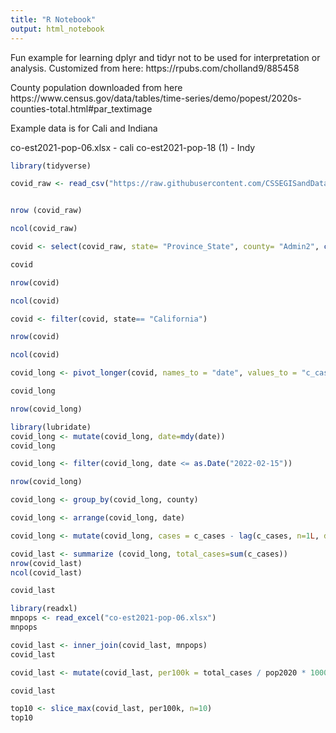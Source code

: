 ```yaml
---
title: "R Notebook"
output: html_notebook
---
```


Fun example for learning dplyr and tidyr not to be used for interpretation or analysis. Customized from here: https://rpubs.com/cholland9/885458

County population downloaded from here https://www.census.gov/data/tables/time-series/demo/popest/2020s-counties-total.html#par_textimage

Example data is for Cali and Indiana

co-est2021-pop-06.xlsx - cali
co-est2021-pop-18 (1) - Indy


```r
library(tidyverse)

covid_raw <- read_csv("https://raw.githubusercontent.com/CSSEGISandData/COVID-19/master/csse_covid_19_data/csse_covid_19_time_series/time_series_covid19_confirmed_US.csv")



```

```r
nrow (covid_raw)
```


```r
ncol(covid_raw)
```

```r
covid <- select(covid_raw, state= "Province_State", county= "Admin2", contains("/") )

covid
```

```r
nrow(covid)
```

```r
ncol(covid)
```

```r
covid <- filter(covid, state== "California")
```

```r
nrow(covid)
```

```r
ncol(covid)
```

```r
covid_long <- pivot_longer(covid, names_to = "date", values_to = "c_cases", cols = contains("/"))

covid_long
```


```r
nrow(covid_long)
```

```r
library(lubridate)
covid_long <- mutate(covid_long, date=mdy(date))
covid_long
```

```r
covid_long <- filter(covid_long, date <= as.Date("2022-02-15"))
```

```r
nrow(covid_long)
```

```r
covid_long <- group_by(covid_long, county)
```


```r
covid_long <- arrange(covid_long, date)
```


```r
covid_long <- mutate(covid_long, cases = c_cases - lag(c_cases, n=1L, default=0))
```


```r
covid_last <- summarize (covid_long, total_cases=sum(c_cases))
nrow(covid_last)
ncol(covid_last)

covid_last
```

```r
library(readxl)
mnpops <- read_excel("co-est2021-pop-06.xlsx")
mnpops

```

```r
covid_last <- inner_join(covid_last, mnpops)
covid_last
```

```r
covid_last <- mutate(covid_last, per100k = total_cases / pop2020 * 100000)

covid_last
```


```r
top10 <- slice_max(covid_last, per100k, n=10)
top10
```



